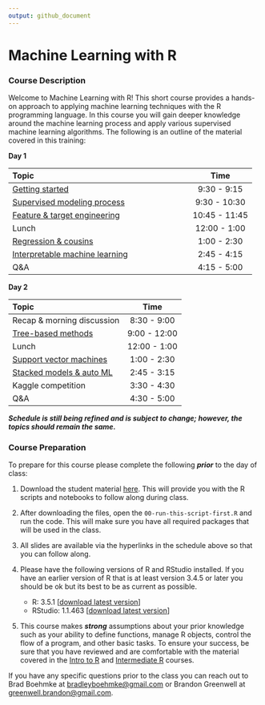 ```yaml
---
output: github_document
---
```



# Machine Learning with R

### Course Description

Welcome to Machine Learning with R\! This short course provides a hands-on approach to applying machine learning techniques with the R programming language. In this course you will gain deeper knowledge around the machine learning process and apply various supervised machine learning algorithms. The following is an outline of the material covered in this training:

**Day 1**

| Topic                                 |     Time      |
| :------------------------------------ | :-----------: |
| [Getting started](https://koalaverse.github.io/AnalyticsSummit19/01-intro.html) |  9:30 - 9:15  |
| [Supervised modeling process](https://koalaverse.github.io/AnalyticsSummit19/02-supervised-modeling-process.html) | 9:30 - 10:30 |
| [Feature & target engineering](https://koalaverse.github.io/AnalyticsSummit19/03-engineering.html) |  10:45 - 11:45  |
| Lunch                                 | 12:00 - 1:00  |
| [Regression & cousins](https://uc-r.github.io/Advanced-R/05-regression.html) |  1:00 - 2:30  |
| [Interpretable machine learning](https://bradleyboehmke.github.io/CinDay-RUG-IML-2018/slides-source.html#1) |  2:45 - 4:15  |
| Q\&A                                  |  4:15 - 5:00  |

**Day 2**

| Topic                                      |     Time      |
| :----------------------------------------- | :-----------: |
| Recap & morning discussion                    |  8:30 - 9:00  |
| [Tree-based methods]()  |  9:00 - 12:00 |
| Lunch                                        | 12:00 - 1:00  |
| [Support vector machines]() |  1:00 - 2:30  |
| [Stacked models & auto ML]()  |  2:45 - 3:15  |
| Kaggle competition |  3:30 - 4:30  |
| Q\&A                                       |  4:30 - 5:00  |

___Schedule is still being refined and is subject to change; however, the topics should remain the same.___

### Course Preparation

To prepare for this course please complete the following ***prior*** to
the day of class:

1.  Download the student material [here](https://minhaskamal.github.io/DownGit/#/home?url=https://github.com/koalaverse/AnalyticsSummit19/tree/master/student-scripts).
    This will provide you with the R scripts and notebooks to follow along
    during class.
    
2.  After downloading the files, open the `00-run-this-script-first.R` and run
    the code.  This will make sure you have all required packages that will be
    used in the class.

3.  All slides are available via the hyperlinks in the schedule above so
    that you can follow along.

4.  Please have the following versions of R and RStudio installed. If
    you have an earlier version of R that is at least version 3.4.5 or
    later you should be ok but its best to be as current as possible.
    
      - R: 3.5.1 \[[download latest
        version](https://cran.r-project.org/)\]
      - RStudio: 1.1.463 \[[download latest
        version](https://www.rstudio.com/products/rstudio/download/#download)\]
        
5. This course makes ___strong___ assumptions about your prior knowledge such as
   your ability to define functions, manage R objects, control the flow of a program, 
   and other basic tasks. To ensure your success, be sure that you have reviewed 
   and are comfortable with the material covered in the [Intro to R](https://github.com/uc-r/Intro-R) 
   and [Intermediate R](https://github.com/uc-r/Intermediate-R) courses. 
   
If you have any specific questions prior to the class you can reach out to 
Brad Boehmke at [bradleyboehmke@gmail.com](mailto:bradleyboehmke@gmail.com) 
or Brandon Greenwell at [greenwell.brandon@gmail.com ](mailto:greenwell.brandon@gmail.com ).